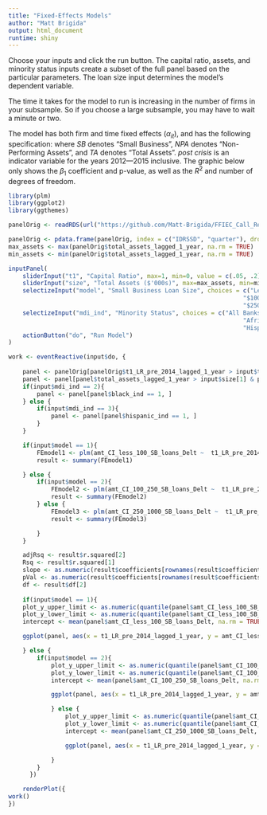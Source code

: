 ```yaml
---
title: "Fixed-Effects Models"
author: "Matt Brigida"
output: html_document
runtime: shiny
---
```


Choose your inputs and click the run button.  The capital ratio, assets, and minority status inputs create a subset of the full panel based on the particular parameters.  The loan size input determines the model's dependent variable. 

The time it takes for the model to run is increasing in the number of firms in your subsample.  So if you choose a large subsample, you may have to wait a minute or two.

The model has both firm and time fixed effects ($\alpha_{it}$), and has the following specification:
\begin{equation}
\% \Delta SB\ Loans = \beta_1 (T1\ Lev.\ Ratio) + \beta_2 \frac{Amt.\ SB\ Loans}{TA} + \beta_3 ROA + \beta_4 \frac{NPA}{TA} + \beta_5 \frac{Deposits}{TA} + \beta_6 log(TA) + \beta_7 (post\ crisis) + \alpha_{it} + \epsilon_{it}
\end{equation}
where *SB* denotes "Small Business", *NPA* denotes "Non-Performing Assets", and *TA* denotes "Total Assets".  *post crisis* is an indicator variable for the years 2012---2015 inclusive.  The graphic below only shows the $\beta_1$ coefficient and p-value, as well as the $R^2$ and number of degrees of freedom.

```r
library(plm)
library(ggplot2)
library(ggthemes)

panelOrig <- readRDS(url("https://github.com/Matt-Brigida/FFIEC_Call_Reports/blob/master/querying_data_and_analysis/analyses/panel_data_analysis/full_panel/panel_mdi_ind.rds?raw=true"))

panelOrig <- pdata.frame(panelOrig, index = c("IDRSSD", "quarter"), drop.index=TRUE, row.names=TRUE)
max_assets <- max(panelOrig$total_assets_lagged_1_year, na.rm = TRUE)
min_assets <- min(panelOrig$total_assets_lagged_1_year, na.rm = TRUE)

inputPanel(
    sliderInput("t1", "Capital Ratio", max=1, min=0, value = c(.05, .2), step = 0.01),
    sliderInput("size", "Total Assets ($'000s)", max=max_assets, min=min_assets, value = c(1000, 10000), step = 100),
    selectizeInput("model", "Small Business Loan Size", choices = c("Less $100,000" = 1,
                                                                  "$100,000 to $250,000" = 2,
                                                                  "$250,000 to $1,000,000" = 3)),
    selectizeInput("mdi_ind", "Minority Status", choices = c("All Banks" = 1,
                                                                  "African-American-Owned" = 2,
                                                                  "Hispanic-Owned" = 3)),    
    actionButton("do", "Run Model")
)

work <- eventReactive(input$do, {
    
    panel <- panelOrig[panelOrig$t1_LR_pre_2014_lagged_1_year > input$t1[1] & panelOrig$t1_LR_pre_2014_lagged_1_year < input$t1[2], ]
    panel <- panel[panel$total_assets_lagged_1_year > input$size[1] & panel$total_assets_lagged_1_year < input$size[2], ]
    if(input$mdi_ind == 2){
        panel <- panel[panel$black_ind == 1, ]
    } else {
        if(input$mdi_ind == 3){
            panel <- panel[panel$hispanic_ind == 1, ]
        }
    }

    if(input$model == 1){
        FEmodel1 <- plm(amt_CI_less_100_SB_loans_Delt ~  t1_LR_pre_2014_lagged_1_year + less_100_lagged_SB_loans_TA + ROA + NPA_TA + I(log(panel$total_assets_lagged_1_year)) + TD_TA + I(post_crisis_ind), data = panel, model = "within", effect = "twoways")
        result <- summary(FEmodel1)

    } else {
        if(input$model == 2){
            FEmodel2 <- plm(amt_CI_100_250_SB_loans_Delt ~  t1_LR_pre_2014_lagged_1_year + X100_250_lagged_SB_loans_TA + ROA + NPA_TA + I(log(panel$total_assets_lagged_1_year)) + TD_TA + I(post_crisis_ind), data = panel, model = "within", effect = "twoways")
            result <- summary(FEmodel2) 
        } else {
            FEmodel3 <- plm(amt_CI_250_1000_SB_loans_Delt ~  t1_LR_pre_2014_lagged_1_year + X250_1000_lagged_SB_loans_TA + ROA + NPA_TA + I(log(panel$total_assets_lagged_1_year)) + TD_TA + I(post_crisis_ind), data = panel, model = "within", effect = "twoways")
            result <- summary(FEmodel3)

        }
    }

    adjRsq <- result$r.squared[2]
    Rsq <- result$r.squared[1]
    slope <- as.numeric(result$coefficients[rownames(result$coefficients) == "t1_LR_pre_2014_lagged_1_year",][1])
    pVal <- as.numeric(result$coefficients[rownames(result$coefficients) == "t1_LR_pre_2014_lagged_1_year",][4])
    df <- result$df[2]
    
    if(input$model == 1){
    plot_y_upper_limit <- as.numeric(quantile(panel$amt_CI_less_100_SB_loans_Delt, .85, na.rm = TRUE))
    plot_y_lower_limit <- as.numeric(quantile(panel$amt_CI_less_100_SB_loans_Delt, .15, na.rm = TRUE))
    intercept <- mean(panel$amt_CI_less_100_SB_loans_Delt, na.rm = TRUE) - slope * mean(panel$t1_LR_pre_2014_lagged_1_year, na.rm = TRUE)

    ggplot(panel, aes(x = t1_LR_pre_2014_lagged_1_year, y = amt_CI_less_100_SB_loans_Delt)) + geom_point(aes(colour = ROA)) + scale_colour_gradient(low = "green") + theme_hc(bgcolor = "darkunica") + geom_density_2d() + ylim(plot_y_lower_limit, plot_y_upper_limit) + labs(title = paste0("Capital Ratio Coef: ", round(slope, 2), "| P-value: ", round(pVal, 2)), subtitle = paste0("R-sq: ", round(Rsq, 4), "| Adj-R-sq: ", round(adjRsq, 4), "| Deg. Freedom: ", round(df, 0)), x = "T1 Leverage Ratio", y = "Change in SB Loans (Less than $100,000)") + geom_abline(slope = slope, intercept = intercept)#  + theme_solarized()  + scale_colour_hc("darkunica")

    } else {
        if(input$model == 2){
            plot_y_upper_limit <- as.numeric(quantile(panel$amt_CI_100_250_SB_loans_Delt, .85, na.rm = TRUE))
            plot_y_lower_limit <- as.numeric(quantile(panel$amt_CI_100_250_SB_loans_Delt, .15, na.rm = TRUE))
            intercept <- mean(panel$amt_CI_100_250_SB_loans_Delt, na.rm = TRUE) - slope * mean(panel$t1_LR_pre_2014_lagged_1_year, na.rm = TRUE)

            ggplot(panel, aes(x = t1_LR_pre_2014_lagged_1_year, y = amt_CI_100_250_SB_loans_Delt)) + geom_point() + ylim(plot_y_lower_limit, plot_y_upper_limit) + labs(title = paste0("Capital Ratio Coef: ", round(slope, 2), "| P-value: ", round(pVal, 2)), subtitle = paste0("R-sq: ", round(Rsq, 4), "| Adj-R-sq: ", round(adjRsq, 4), "| Deg. Freedom: ", round(df, 0)), x = "T1 Leverage Ratio", y = "Change in SB Loans ($100,000 to $250,000)") + theme_solarized(light = TRUE) + geom_abline(slope = slope, intercept = intercept)

            } else {
                plot_y_upper_limit <- as.numeric(quantile(panel$amt_CI_250_1000_SB_loans_Delt, .85, na.rm = TRUE))
                plot_y_lower_limit <- as.numeric(quantile(panel$amt_CI_250_1000_SB_loans_Delt, .15, na.rm = TRUE))
                intercept <- mean(panel$amt_CI_250_1000_SB_loans_Delt, na.rm = TRUE) - slope * mean(panel$t1_LR_pre_2014_lagged_1_year, na.rm = TRUE)

                ggplot(panel, aes(x = t1_LR_pre_2014_lagged_1_year, y = amt_CI_250_1000_SB_loans_Delt)) + geom_point() + ylim(plot_y_lower_limit, plot_y_upper_limit) + labs(title = paste0("Capital Ratio Coef: ", round(slope, 2), "| P-value: ", round(pVal, 2)), subtitle = paste0("R-sq: ", round(Rsq, 4), "| Adj-R-sq: ", round(adjRsq, 4), "| Deg. Freedom: ", round(df, 0)), x = "T1 Leverage Ratio", y = "Change in SB Loans ($250,000 to $1 million)") + theme_solarized(light = TRUE) + geom_abline(slope = slope, intercept = intercept)

            }
        }
      })

    renderPlot({
work()
})

```
